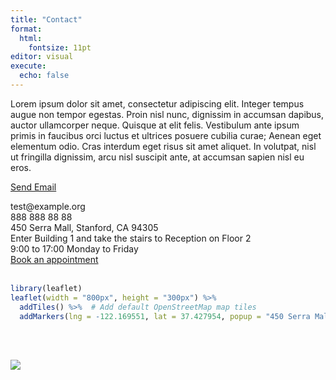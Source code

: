 ```yaml
---
title: "Contact"
format:
  html:
    fontsize: 11pt
editor: visual
execute:
  echo: false
---
```


Lorem ipsum dolor sit amet, consectetur adipiscing elit. Integer tempus augue non tempor egestas. Proin nisl nunc, dignissim in accumsan dapibus, auctor ullamcorper neque. Quisque at elit felis. Vestibulum ante ipsum primis in faucibus orci luctus et ultrices posuere cubilia curae; Aenean eget elementum odio. Cras interdum eget risus sit amet aliquet. In volutpat, nisl ut fringilla dignissim, arcu nisl suscipit ante, at accumsan sapien nisl eu eros.

[Send Email](mailto:example@example.com?subject=Hello%20World&body=I%20would%20like%20to%20contact%20you%20regarding...)


<i class="bi bi-envelope-fill"></i> test\@example.org<br> <i class="bi bi-telephone-fill"></i> 888 888 88 88<br> <i class="bi bi-geo-alt-fill"></i> 450 Serra Mall, Stanford, CA 94305<br> <i class="bi bi-pin-map-fill"></i> Enter Building 1 and take the stairs to Reception on Floor 2<br> <i class="bi bi-clock-fill"></i> 9:00 to 17:00 Monday to Friday<br> <i class="bi bi-calendar-check-fill"></i> [Book an appointment](https://calendly.com/)<br><br>

```r
library(leaflet)
leaflet(width = "800px", height = "300px") %>%
  addTiles() %>%  # Add default OpenStreetMap map tiles
  addMarkers(lng = -122.169551, lat = 37.427954, popup = "450 Serra Mall, Stanford, CA 94305")
```

<br>
<br>

<img src="contact.jpg" style="display: block; margin: 0 auto; max-width: 100%;">
